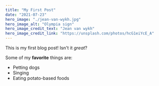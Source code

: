 ```yaml
---
title: "My First Post"
date: "2021-07-23"
hero_image: "./jean-van-wykh.jpg"
hero_image_alt: "Olympia sign"
hero_image_credit_text: "Jean van wykh"
hero_image_credit_link: "https://unsplash.com/photos/hcG1eiYcE_A"
---
```


This is my first blog post! Isn't it *great*?

Some of my **favorite** things are:

* Petting dogs
* Singing
* Eating potato-based foods